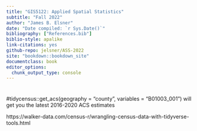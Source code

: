 ```yaml
---
title: "GIS5122: Applied Spatial Statistics"
subtitle: "Fall 2022"
author: "James B. Elsner"
date: "Date compiled: `r Sys.Date()`"
bibliography: ["References.bib"]
biblio-style: apalike
link-citations: yes
github-repo: jelsner/ASS-2022
site: "bookdown::bookdown_site"
documentclass: book
editor_options: 
  chunk_output_type: console
---
```


# {-}

#tidycensus::get_acs(geography = "county", variables = "B01003_001") will get you the latest 2016-2020 ACS estimates

https://walker-data.com/census-r/wrangling-census-data-with-tidyverse-tools.html